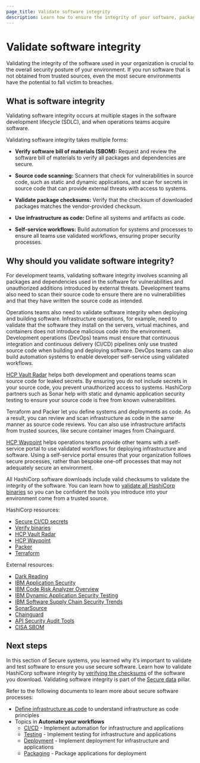 ```yaml
---
page_title: Validate software integrity
description: Learn how to ensure the integrity of your software, packages, and tools used in your environment.
---
```


# Validate software integrity

Validating the integrity of the software used in your organization is crucial to
the overall security posture of your environment. If you run software that is
not obtained from trusted sources, even the most secure environments have the
potential to fall victim to breaches.

## What is software integrity

Validating software integrity occurs at multiple stages in the software
development lifecycle (SDLC), and when operations teams acquire software.

Validating software integrity takes multiple forms:

- **Verify software bill of materials (SBOM):** Request and review the software
  bill of materials to verify all packages and dependencies are secure.

- **Source code scanning:** Scanners that check for vulnerabilities in source
  code, such as static and dynamic applications, and scan for secrets in source
  code that can provide external threats with access to systems.

- **Validate package checksums:** Verify that the checksum of downloaded
  packages matches the vendor-provided checksum.

- **Use infrastructure as code:** Define all systems and artifacts as code.

- **Self-service workflows:** Build automation for systems and processes to
  ensure all teams use validated workflows, ensuring proper security processes.

## Why should you validate software integrity?

For development teams, validating software integrity involves scanning all
packages and dependencies used in the software for vulnerabilities and
unauthorized additions introduced by external threats. Development teams also
need to scan their source code to ensure there are no vulnerabilities and that
they have written the source code as intended.

Operations teams also need to validate software integrity when deploying and
building software. Infrastructure operations, for example, need to validate that
the software they install on the servers, virtual machines, and containers does
not introduce malicious code into the environment. Development operations
(DevOps) teams must ensure that continuous integration and continuous delivery
(CI/CD) pipelines only use trusted source code when building and deploying
software. DevOps teams can also build automation systems to enable developer
self-service using validated workflows.

[HCP Vault Radar](https://portal.cloud.hashicorp.com/sign-in) helps both
development and operations teams scan source code for leaked secrets. By
ensuring you do not include secrets in your source code, you prevent
unauthorized access to systems. HashiCorp partners such as Sonar help with
static and dynamic application security testing to ensure your source code is
free from known vulnerabilities.

Terraform and Packer let you define systems and deployments as code. As a
result, you can review and scan infrastructure as code in the same manner as
source code reviews. You can also use infrastructure artifacts from trusted
sources, like secure container images from Chainguard.

[HCP Waypoint](https://portal.cloud.hashicorp.com/sign-in) helps operations
teams provide other teams with a self-service portal to use validated workflows
for deploying infrastructure and software. Using a self-service portal ensures
that your organization follows secure processes, rather than bespoke one-off
processes that may not adequately secure an environment.

All HashiCorp software downloads include valid checksums to validate the
integrity of the software. You can learn how to [validate all HashiCorp
binaries](/well-architected-framework/verify-hashicorp-binary) so you can be
confident the tools you introduce into your environment come from a trusted
source.

HashiCorp resources:

- [Secure CI/CD secrets](/well-architected-framework/secure-systems/secure-applications/ci-cd-secrets)
- [Verify binaries](/well-architected-framework/resources/verify-hashicorp-binary)
- [HCP Vault Radar](/hcp/docs/vault-radar)
- [HCP Waypoint](/waypoint)
- [Packer](/packer)
- [Terraform](/terraform)

External resources:

- [Dark Reading](https://www.darkreading.com/application-security/supply-chain-attacks-github-actions-gravity-forms-npm)
- [IBM Application Security](https://www.ibm.com/think/topics/application-security)
- [IBM Code Risk Analyzer Overview](https://mediacenter.ibm.com/media/Code+Risk+Analyzer+Overview%3A+Vulnerability+Scanning+for+Git+Repositories/1_1g8yd7cj)
- [IBM Dynamic Application Security Testing](https://www.ibm.com/think/topics/dynamic-application-security-testing)
- [IBM Software Supply Chain Security Trends](https://www.ibm.com/think/insights/4-trends-in-software-supply-chain-security)
- [SonarSource](https://www.sonarsource.com/)
- [Chainguard](https://www.chainguard.dev/)
- [API Security Audit Tools](https://apisecurity.io/tools/audit/)
- [CISA SBOM](https://www.cisa.gov/sbom)

## Next steps

In this section of Secure systems, you learned why it’s
important to validate and test software to ensure you use secure software. Learn
how to validate HashiCorp software integrity by [verifying the
checksums](/well-architected-framework/verify-hashicorp-binary) of the software
you download. Validating software integrity is part of the [Secure
data](/well-architected-framework/secure-systems/data) pillar.

Refer to the following documents to learn more about secure software processes:

- [Define infrastructure as code](/well-architected-framework/define-and-automate-processes/define/infrastructure) to understand infrastructure as code principles
- Topics in **Automate your workflows**
  - [CI/CD](/well-architected-framework/define-and-automate-processes/automate/cicd) - Implement automation for infrastructure and applications
  - [Testing](/well-architected-framework/define-and-automate-processes/automate/testing) - Implement testing for infrastructure and applications
  - [Deployment](/well-architected-framework/define-and-automate-processes/automate/deployments) - Implement deployment for infrastructure and applications
  - [Packaging](/well-architected-framework/define-and-automate-processes/automate/packaging) - Package applications for deployment
